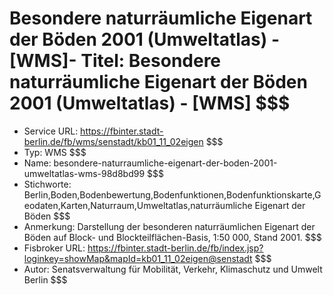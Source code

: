 # Besondere naturräumliche Eigenart der Böden 2001 (Umweltatlas) - [WMS]- Titel: Besondere naturräumliche Eigenart der Böden 2001 (Umweltatlas) - [WMS] $$$
- Service URL: https://fbinter.stadt-berlin.de/fb/wms/senstadt/kb01_11_02eigen $$$
- Typ: WMS $$$
- Name: besondere-naturraumliche-eigenart-der-boden-2001-umweltatlas-wms-98d8bd99 $$$
- Stichworte: Berlin,Boden,Bodenbewertung,Bodenfunktionen,Bodenfunktionskarte,Geodaten,Karten,Naturraum,Umweltatlas,naturräumliche Eigenart der Böden $$$
- Anmerkung: Darstellung der besonderen naturräumlichen Eigenart der Böden auf Block- und Blockteilflächen-Basis, 1:50 000, Stand 2001. $$$
- Fisbroker URL: https://fbinter.stadt-berlin.de/fb/index.jsp?loginkey=showMap&mapId=kb01_11_02eigen@senstadt $$$
- Autor: Senatsverwaltung für Mobilität, Verkehr, Klimaschutz und Umwelt Berlin $$$

